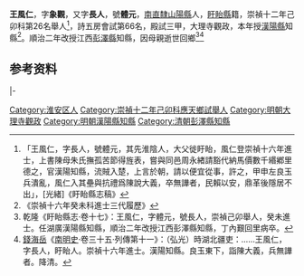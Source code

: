 {{明清人物信息框
| 姓名 =王風仁
| 圖片名稱=  
| 圖片大小 = 220px
| 圖片說明 =  
| 最高職務 = [[漢陽縣|漢陽縣]]知縣
| 國家 = 大明
| 爵位 =
| 籍貫 = [[南直隸|南直隸]][[鳳陽府|鳳陽府]][[盱眙縣|盱眙縣]]
| 字號 =  字象觀
| 諡號 = 
| 出生日期 = 萬曆四十三年乙卯年四月二十三日（1615年5月20日）
| 出生地點 =
| 逝世日期 =  
| 逝世地點 = 
| 墓葬 = 
| 配偶 =  
| 親屬 = 曾祖王鵬、祖王立（鄉賓）、父王巡（鄉賓）
| 出身 = 
* 崇禎十六年癸未科進士 
| 經歷 = 
}}
'''王風仁'''{{BD|1615年|5月20日|？||}}，字'''象觀'''，又字'''長人'''，號'''體元'''，[[南直隸|南直隸]][[山陽縣|山陽縣]]人，[[盱眙縣|盱眙縣]]籍，崇禎十二年己卯科第26名舉人<ref>「王風仁，字長人，號體元，其先淮陰人，大父徙盱眙，風仁登崇禎十六年進士，上書陳母朱氏撫孤苦節得旌表，嘗與同邑周永緖請豁代納馬價數千緡鄕里德之，官漢陽知縣，流賊入楚，上言於朝，請以便宜從事，許之，甲申左良玉兵潰亂，風仁入其壘與抗禮爲陳說大義，卒無譁者，民賴以安，鼎革後隱居不出」，[光緒]《盱眙縣志稿》</ref>，詩五房會試第66名，殿試三甲，大理寺觀政，本年授[[漢陽縣|漢陽縣]]知縣<ref>《崇禎十六年癸未科進士三代履歷》</ref>。順治二年改授江西[[彭澤縣|彭澤縣]]知縣，因母親逝世回鄉<ref>乾隆《盱眙縣志·卷十七》：王風仁，字體元，號長人，崇禎己卯舉人，癸未進士。任湖廣漢陽縣知縣，順治二年改授江西彭澤縣知縣，丁內艱回里病卒。</ref><ref>[[錢海岳|錢海岳]]《[[南明史_(錢海岳)|南明史]]·卷三十五·列傳第十一》：（弘光）時湖北疆吏：……王風仁，字長人，盱眙人。崇禎十六年進士。漢陽知縣。良玉東下，詣陳大義，兵無譁者。降清。</ref>

== 参考资料 ==
{{reflist}}

{{start box}}
{{s-off}}
{{s-before|[[龔克修|龔克修]]}}
{{s-title|明朝漢陽縣知縣|崇禎年間－1645年}}
{{s-after|[[蕭善諫|蕭善諫]]|清朝知縣}}
|-
{{s-before|[[任士茂|任士茂]]|明朝知縣}}
{{s-title|清朝彭澤縣知縣|1645年－順治年間}}
{{s-after|[[胡遂|胡遂]]}}
{{end box}}

{{崇禎十六年癸未科殿試金榜}}

{{Authority control}}

{{DEFAULTSORT:}}
[[Category:淮安区人|Category:淮安区人]]
[[Category:崇禎十二年己卯科應天鄉試舉人|Category:崇禎十二年己卯科應天鄉試舉人]]
[[Category:明朝大理寺觀政|Category:明朝大理寺觀政]]
[[Category:明朝漢陽縣知縣|Category:明朝漢陽縣知縣]]
[[Category:清朝彭澤縣知縣|Category:清朝彭澤縣知縣]]


{{明朝人物小作品}}